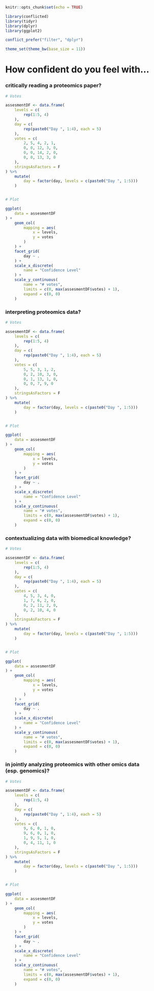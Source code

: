 ```r
knitr::opts_chunk$set(echo = TRUE)
```

```r

library(conflicted)
library(tidyr)
library(dplyr)
library(ggplot2)

conflict_prefer("filter", "dplyr")

theme_set(theme_bw(base_size = 11))

```

# How confident do you feel with...

### critically reading a proteomics paper?

```r

# Votes

assesmentDF <- data.frame(
    levels = c(
        rep(1:5, 4)
    ),
    day = c(
        rep(paste0("Day ", 1:4), each = 5)
    ),
    votes = c(
        2, 5, 4, 2, 1,
        0, 0, 12, 3, 0,
        0, 0, 14, 2, 0,
        0, 0, 13, 3, 0
    ),
    stringsAsFactors = F
) %>%
    mutate(
        day = factor(day, levels = c(paste0("Day ", 1:5)))
    )


# Plot

ggplot(
    data = assesmentDF
) +
    geom_col(
        mapping = aes(
            x = levels,
            y = votes
        )
    ) +
    facet_grid(
        day ~ .
    ) +
    scale_x_discrete(
        name = "Confidence Level"
    ) +
    scale_y_continuous(
        name = "# votes",
        limits = c(0, max(assesmentDF$votes) + 1),
        expand = c(0, 0)
    )


```


### interpreting proteomics data? 

```r

# Votes

assesmentDF <- data.frame(
    levels = c(
        rep(1:5, 4)
    ),
    day = c(
        rep(paste0("Day ", 1:4), each = 5)
    ),
    votes = c(
        5, 5, 3, 1, 2,
        0, 2, 10, 3, 0,
        0, 1, 13, 1, 0,
        0, 0, 7, 9, 0
    ),
    stringsAsFactors = F
) %>%
    mutate(
        day = factor(day, levels = c(paste0("Day ", 1:5)))
    )


# Plot

ggplot(
    data = assesmentDF
) +
    geom_col(
        mapping = aes(
            x = levels,
            y = votes
        )
    ) +
    facet_grid(
        day ~ .
    ) +
    scale_x_discrete(
        name = "Confidence Level"
    ) +
    scale_y_continuous(
        name = "# votes",
        limits = c(0, max(assesmentDF$votes) + 1),
        expand = c(0, 0)
    )


```


### contextualizing data with biomedical knowledge?

```r

# Votes

assesmentDF <- data.frame(
    levels = c(
        rep(1:5, 4)
    ),
    day = c(
        rep(paste0("Day ", 1:4), each = 5)
    ),
    votes = c(
        4, 5, 3, 4, 0,
        1, 7, 6, 2, 0,
        0, 2, 11, 2, 0,
        0, 2, 10, 4, 0
    ),
    stringsAsFactors = F
) %>%
    mutate(
        day = factor(day, levels = c(paste0("Day ", 1:5)))
    )


# Plot

ggplot(
    data = assesmentDF
) +
    geom_col(
        mapping = aes(
            x = levels,
            y = votes
        )
    ) +
    facet_grid(
        day ~ .
    ) +
    scale_x_discrete(
        name = "Confidence Level"
    ) +
    scale_y_continuous(
        name = "# votes",
        limits = c(0, max(assesmentDF$votes) + 1),
        expand = c(0, 0)
    )


```


### in jointly analyzing proteomics with other omics data (esp. genomics)? 

```r

# Votes

assesmentDF <- data.frame(
    levels = c(
        rep(1:5, 4)
    ),
    day = c(
        rep(paste0("Day ", 1:4), each = 5)
    ),
    votes = c(
        9, 6, 0, 1, 0,
        9, 6, 0, 1, 0,
        1, 9, 5, 1, 0,
        0, 4, 11, 1, 0
    ),
    stringsAsFactors = F
) %>%
    mutate(
        day = factor(day, levels = c(paste0("Day ", 1:5)))
    )


# Plot

ggplot(
    data = assesmentDF
) +
    geom_col(
        mapping = aes(
            x = levels,
            y = votes
        )
    ) +
    facet_grid(
        day ~ .
    ) +
    scale_x_discrete(
        name = "Confidence Level"
    ) +
    scale_y_continuous(
        name = "# votes",
        limits = c(0, max(assesmentDF$votes) + 1),
        expand = c(0, 0)
    )


```

